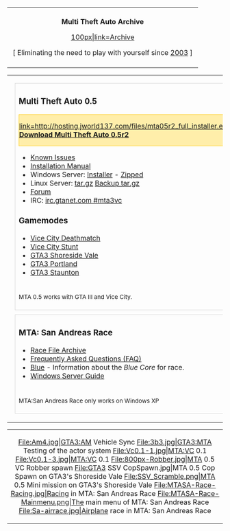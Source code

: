 {| width="100%" cellspacing="0" cellpadding="0"
| colspan="2" |
<div style="/*border: 1px solid #D8D8D8;*/ padding: 5px; height: 100%; text-align:center;">
'''Multi Theft Auto Archive'''

[[/File:MTALogo_8ball.png.md|100px|link=Archive]]

[ Eliminating the need to play with yourself since [[/Version_History#List_of_.28released.29_versions.md|2003]] ]

</div>
|}
{| width="100%" cellspacing="0" cellpadding="0"
| colspan="2" |
|-
|width="50%" style="vertical-align:top;" |<div style="border: 1px solid #D8D8D8; padding:4px 8px 8px 8px; margin:10px;">
<h3>Multi Theft Auto 0.5</h3>{{Important Note|MTA does '''not''' contain any viruses, malware, adware or spyware. It is flagged as a '''false positive''' because of the way the executable is packed. But make sure you download it from a safe place (i.e. the MTA website or the link below)! }}<!-- The main download location for 0.5r2 seems down (http://files.mtasa.com/apps/0.5r2/mta05r2_full_installer.exe), replaced with Towncivilian's link. -->
<div style="background: #FFEEAA; border: 1px solid #FFCD19;">[[/File:Go-down.png.md|link=http://hosting.jworld137.com/files/mta05r2_full_installer.exe]] ''' [https://mega.co.nz/#!DFNz2JSY!3-Yc3y0ek40HG7MTrH6kxuphmojlzqtBrCeQ4feM84U Download Multi Theft Auto 0.5r2]'''</div>
* [[/MTA_0.5r2_Known_Issues.md|Known Issues]]
* [[/MTA_0.5_Installation.md|Installation Manual]]
* Windows Server: [https://mega.co.nz/#!DFNz2JSY!3-Yc3y0ek40HG7MTrH6kxuphmojlzqtBrCeQ4feM84U Installer] - [https://mega.co.nz/#!WIVERLZa!XJAmm5pWgBc-D1VswWIfVdaQcEVEQ8siuWL4YKoxTIw Zipped]
* Linux Server: [https://docs.google.com/file/d/0B5mpmm482r0VY3dGckxaQldXZE0/edit?pli=1 tar.gz] [https://mega.co.nz/#!2EMyXILI!TUiqaxmHigIEW-QwZR7XrTLVLWk6NtHrukLLe9HC73s Backup tar.gz]
* [https://forum.mtasa.com/viewforum.php?f=136 Forum]
* IRC: [irc://irc.gtanet.com/#mta3vc irc.gtanet.com #mta3vc]
=== Gamemodes ===
* [[/MTA:VC_Deathmatch_Gamemode.md|Vice City Deathmatch]]
* [[/MTA:VC_Stunt_Gamemode.md|Vice City Stunt]]
* [[/GTA3_SSV.md|GTA3 Shoreside Vale]]
* [[/GTA3 Portland.md|GTA3 Portland]]
* [[/GTA3 Staunton.md|GTA3 Staunton]]
<div style="font-size: 85%; padding-top: 10px;">MTA 0.5 works with GTA III and Vice City.</div>
</div>
<div style="border: 1px solid #D8D8D8; padding:4px 8px 8px 8px; margin:10px;">
<h3>MTA: San Andreas Race</h3>
{{Warning|MTA: San Andreas Race is not supported. It has been replaced with [[/Upgrading_from_MTA:Race.md|MTA: San Andreas {{Current Version|full}}]] and the [[/Resource:Race.md|race resource]].}}
* [http://files.mtasa.com/apps/1.0/race/ Race File Archive]
* [[/MTA:SA_Race_FAQ.md|Frequently Asked Questions (FAQ)]]
* [[/Blue.md|Blue]] - Information about the ''Blue Core'' for race.
* [[/MTA:SA_Race-Windows_Server_Guide.md|Windows Server Guide]]
<div style="font-size: 85%; padding-top: 10px;">MTA:San Andreas Race only works on Windows XP</div>
</div>

| width="50%" style="vertical-align:top;" |
<div style="border: 1px solid #D8D8D8; padding:4px 8px 8px 8px; margin:10px;">
<h3>[[/Multi Theft Auto.md|Multi Theft Auto]] General</h3>
* [[/Press Coverage.md|Press Coverage]]
* [[/Version History.md|Version History]]
* [[/Timeline.md|Timeline]] - 2003-2006
* [http://files.mtasa.com/web/ Archived Websites]
* [http://files.mtasa.com/ File Archive]
* [[/MTA Vault.md|MTA Vault]] - Screenshots of previous versions
* [[/Previous-car-method.md|Previous Car Method]] - Explanation how vehicle sync worked in GTA3:MTA 0.1a and 0.2a
* [[/Car-Killers.md|Car Killers]] - Explanation of car killing
* [[/MTA Addons.md|MTA Addons]] - Various MTA addons
</div>
<div style="border: 1px solid #D8D8D8; padding:4px 8px 8px 8px; margin:10px;">
<h3>Multi Theft Auto Community</h3>
* [[/Dictionary.md|Dictionary]]
* [https://forum.mtasa.com/viewforum.php?f=81 Forum Archive]
* [http://files.mtasa.com/web/gta3mta_irc_stats/ Early #gta3mta IRC stats]
</div>
<div style="border: 1px solid #D8D8D8; padding:4px 8px 8px 8px; margin:10px;">
<h3>Scripting / MTA:mA</h3>
* [[/MTA:mA.md|MTA:mA History]]
** [http://files.mtasa.com/apps/tools/MTAmA/MTAmA324.zip Download MTA:mA 3.24 for MTA 0.5]
** <span style="text-decoration: line-through;">[http://files.mtasa.com/apps/tools/MTAmA/MTAmA4.zip Download MTA:mA 4.00 for MTA: San Andreas Race]</span> (Not Recommended)
<div style="font-size: 85%; padding-top: 10px;">MTA:mA requires [http://www.mirc.com/ mIRC].</div>
</div>
<div style="border: 1px solid #D8D8D8; padding:4px 8px 8px 8px; margin:10px;">
<h3>MTA: San Andreas (Deathmatch) 1.x.x</h3>
* [[/:Category:Deprecated.md|:Category:Deprecated]] - Old and deprecated (LUA) functions and events.
</div>
|-
| colspan="2" |
|}
{| width="100%" cellspacing="0" cellpadding="0"
| colspan="2" |
<div align="center"><gallery perrow=5 caption="Screenshots">
File:Am4.jpg|GTA3:AM Vehicle Sync
File:3b3.jpg|GTA3:MTA<br>Testing of the actor system
File:Vc0.1-1.jpg|MTA:VC 0.1
File:Vc0.1-3.jpg|MTA:VC 0.1
File:800px-Robber.jpg|MTA 0.5 VC Robber spawn
File:GTA3 SSV CopSpawn.jpg|MTA 0.5 Cop Spawn on GTA3's Shoreside Vale
File:SSV_Scramble.png|MTA 0.5 Mini mission on GTA3's Shoreside Vale
File:MTASA-Race-Racing.jpg|Racing in MTA: San Andreas Race
File:MTASA-Race-Mainmenu.png|The main menu of MTA: San Andreas Race
File:Sa-airrace.jpg|Airplane race in MTA: San Andreas Race
</gallery></div>
|}

